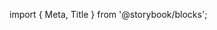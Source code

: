 ﻿import { Meta, Title } from '@storybook/blocks';

<Meta of={CardSectionStories} />

<Title />

Component shows title and icon to the right of the title.

## Source

https://github.com/rdkcentral/Lightning-UI-Components/blob/develop/packages/%40lightningjs/ui-components/src/components/Card/CardSection.js

## Usage

`CardSection` can display a title and an icon. If an icon is being passed in, iconWidth and iconHeight will also have to be passed in for the icon to render. Additionally, a title can be passed in.
`CardSection` extends [Card](?path=/docs/tiles-cards-card--card)

```js
import { CardSection } from '@lightningjs/ui-components';

class Basic extends lng.Component {
  static _template() {
    return {
      CardSection: {
        type: CardSection,
        title: 'Card Section'
      }
    };
  }
}
```

## API

### Properties

| name       | type   | required | default   | description                     |
| ---------- | ------ | -------- | --------- | ------------------------------- |
| iconHeight | number | false    | undefined | height of the icon on the right |
| iconSrc    | string | false    | undefined | icon source                     |
| iconWidth  | number | false    | undefined | width of the icon on the right  |

### Style Properties

| name           | type             | description             |
| -------------- | ---------------- | ----------------------- |
| iconHeight     | number           | stylized height of icon |
| iconWidth      | number           | stylized width of icon  |
| titleTextStyle | string \| object | style of Title text     |
